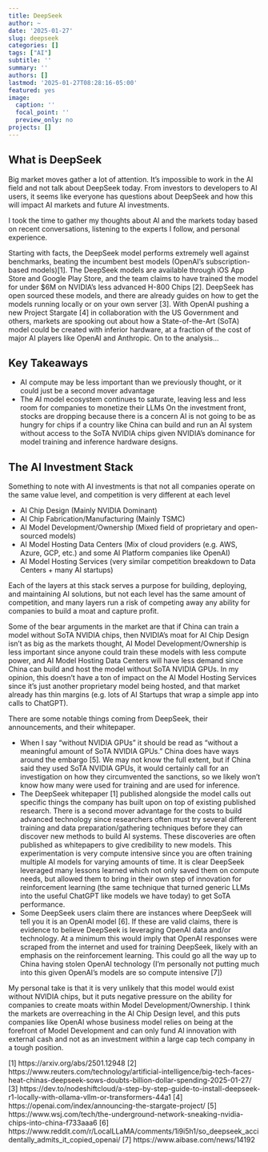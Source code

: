 ```yaml
---
title: DeepSeek
author: ~
date: '2025-01-27'
slug: deepseek
categories: []
tags: ["AI"]
subtitle: ''
summary: ''
authors: []
lastmod: '2025-01-27T08:28:16-05:00'
featured: yes
image:
  caption: ''
  focal_point: ''
  preview_only: no
projects: []
---
```


## What is DeepSeek

Big market moves gather a lot of attention. It's impossible to work in the AI field and not talk about DeepSeek today. From investors to developers to AI users, it seems like everyone has questions about DeepSeek and how this will impact AI markets and future AI investments.

I took the time to gather my thoughts about AI and the markets today based on recent conversations, listening to the experts I follow, and personal experience.

Starting with facts, the DeepSeek model performs extremely well against benchmarks, beating the incumbent best models (OpenAI's subscription-based models)[1]. The DeepSeek models are available through iOS App Store and Google Play Store, and the team claims to have trained the model for under $6M on NVIDIA's less advanced H-800 Chips [2]. DeepSeek has open sourced these models, and there are already guides on how to get the models running locally or on your own server [3]. With OpenAI pushing a new Project Stargate [4] in collaboration with the US Government and others, markets are spooking out about how a State-of-the-Art (SoTA) model could be created with inferior hardware, at a fraction of the cost of major AI players like OpenAI and Anthropic. On to the analysis…

## Key Takeaways

* AI compute may be less important than we previously thought, or it could just be a second mover advantage
* The AI model ecosystem continues to saturate, leaving less and less room for companies to monetize their LLMs
On the investment front, stocks are dropping because there is a concern AI is not going to be as hungry for chips if a country like China can build and run an AI system without access to the SoTA NVIDIA chips given NVIDIA's dominance for model training and inference hardware designs.

## The AI Investment Stack

Something to note with AI investments is that not all companies operate on the same value level, and competition is very different at each level

* AI Chip Design (Mainly NVIDIA Dominant)
* AI Chip Fabrication/Manufacturing (Mainly TSMC)
* AI Model Development/Ownership (Mixed field of proprietary and open-sourced models)
* AI Model Hosting Data Centers (Mix of cloud providers (e.g. AWS, Azure, GCP, etc.) and some AI Platform companies like OpenAI)
* AI Model Hosting Services (very similar competition breakdown to Data Centers + many AI startups)

Each of the layers at this stack serves a purpose for building, deploying, and maintaining AI solutions, but not each level has the same amount of competition, and many layers run a risk of competing away any ability for companies to build a moat and capture profit.

Some of the bear arguments in the market are that if China can train a model without SoTA NVIDIA chips, then NVIDIA's moat for AI Chip Design isn't as big as the markets thought, AI Model Development/Ownership is less important since anyone could train these models with less compute power, and AI Model Hosting Data Centers will have less demand since China can build and host the model without SoTA NVIDIA GPUs. In my opinion, this doesn't have a ton of impact on the AI Model Hosting Services since it's just another proprietary model being hosted, and that market already has thin margins (e.g. lots of AI Startups that wrap a simple app into calls to ChatGPT).

There are some notable things coming from DeepSeek, their announcements, and their whitepaper.

* When I say “without NVIDIA GPUs” it should be read as “without a meaningful amount of SoTA NVIDIA GPUs.” China does have ways around the embargo [5]. We may not know the full extent, but if China said they used SoTA NVIDIA GPUs, it would certainly call for an investigation on how they circumvented the sanctions, so we likely won't know how many were used for training and are used for inference.
* The DeepSeek whitepaper [1] published alongside the model calls out specific things the company has built upon on top of existing published research. There is a second mover advantage for the costs to build advanced technology since researchers often must try several different training and data preparation/gathering techniques before they can discover new methods to build AI systems. These discoveries are often published as whitepapers to give credibility to new models. This experimentation is very compute intensive since you are often training multiple AI models for varying amounts of time. It is clear DeepSeek leveraged many lessons learned which not only saved them on compute needs, but allowed them to bring in their own step of innovation for reinforcement learning (the same technique that turned generic LLMs into the useful ChatGPT like models we have today) to get SoTA performance.
* Some DeepSeek users claim there are instances where DeepSeek will tell you it is an OpenAI model [6]. If these are valid claims, there is evidence to believe DeepSeek is leveraging OpenAI data and/or technology. At a minimum this would imply that OpenAI responses were scraped from the internet and used for training DeepSeek, likely with an emphasis on the reinforcement learning. This could go all the way up to China having stolen OpenAI technology (I'm personally not putting much into this given OpenAI's models are so compute intensive [7])

My personal take is that it is very unlikely that this model would exist without NVIDIA chips, but it puts negative pressure on the ability for companies to create moats within Model Development/Ownership. I think the markets are overreaching in the AI Chip Design level, and this puts companies like OpenAI whose business model relies on being at the forefront of Model Development and can only fund AI innovation with external cash and not as an investment within a large cap tech company in a tough position.

[1] https://arxiv.org/abs/2501.12948
[2] https://www.reuters.com/technology/artificial-intelligence/big-tech-faces-heat-chinas-deepseek-sows-doubts-billion-dollar-spending-2025-01-27/
[3] https://dev.to/nodeshiftcloud/a-step-by-step-guide-to-install-deepseek-r1-locally-with-ollama-vllm-or-transformers-44a1
[4] https://openai.com/index/announcing-the-stargate-project/
[5] https://www.wsj.com/tech/the-underground-network-sneaking-nvidia-chips-into-china-f733aaa6
[6] https://www.reddit.com/r/LocalLLaMA/comments/1i9i5h1/so_deepseek_accidentally_admits_it_copied_openai/
[7] https://www.aibase.com/news/14192
